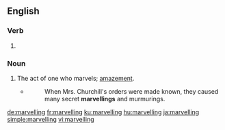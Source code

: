 ==English==

===Verb===
{{head|en|present participle}}

# {{present participle of|marvel|lang=en}}

===Noun===
{{en-noun}}

# The act of one who marvels; [[amazement]].
#* {{w|Maria Edgeworth}}
#*: When Mrs. Churchill's orders were made known, they caused many secret '''marvellings''' and murmurings.

[[de:marvelling]]
[[fr:marvelling]]
[[ku:marvelling]]
[[hu:marvelling]]
[[ja:marvelling]]
[[simple:marvelling]]
[[vi:marvelling]]